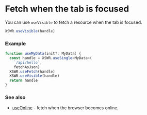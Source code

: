 # Fetch when the tab is focused

You can use `useVisible` to fetch a resource when the tab is focused.

```typescript
XSWR.useVisible(handle) 
```

### Example

```typescript
function useMyData(init?: MyData) {
  const handle = XSWR.useSingle<MyData>(
    `/api/hello`, 
    fetchAsJson)
  XSWR.useFetch(handle)
  XSWR.useVisible(handle)
  return handle
}
```

### See also

- [useOnline](/features/use-online) - fetch when the browser becomes online.